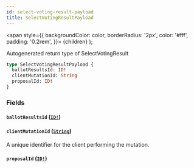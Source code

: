```yaml
---
id: select-voting-result-payload
title: SelectVotingResultPayload
---
```


<span
style={{
      backgroundColor: color,
      borderRadius: '2px',
      color: '#fff',
      padding: '0.2rem',
    }}>
{children}
</span>
);

Autogenerated return type of SelectVotingResult

```graphql
type SelectVotingResultPayload {
  ballotResultsId: ID!
  clientMutationId: String
  proposalId: ID!
}
```

### Fields

#### `ballotResultsId` ([`ID!`](/docs/api/scalars/id))

#### `clientMutationId` ([`String`](/docs/api/scalars/string))

A unique identifier for the client performing the mutation.

#### `proposalId` ([`ID!`](/docs/api/scalars/id))
